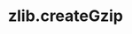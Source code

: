 ---
id: "node_med_017"
questionType: "MULTIPLE_CHOICE"
title: "zlib.createGzip"
description: "What does zlib.createGzip() return?"
difficulty: "MEDIUM"
category: "Node.js"
options:
  - "A buffer"
  - "A stream"
  - "A string"
  - "A file"
correctAnswer: 1
---